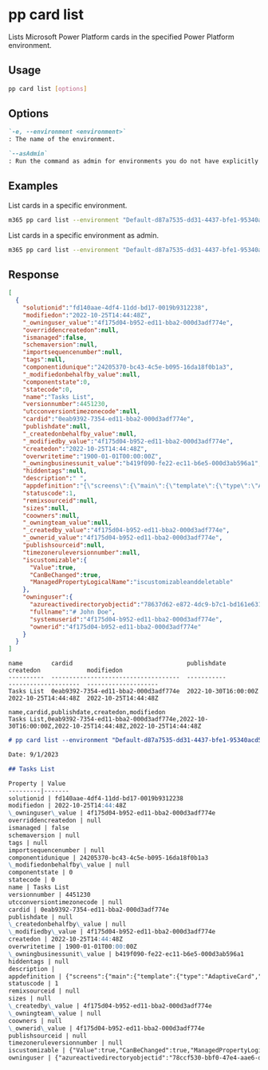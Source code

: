 
# pp card list

Lists Microsoft Power Platform cards in the specified Power Platform environment.

## Usage

```sh
pp card list [options]
```

## Options

```md defintion-list
`-e, --environment <environment>`
: The name of the environment.

`--asAdmin`
: Run the command as admin for environments you do not have explicitly assigned permissions to.
```

<Global />

## Examples

List cards in a specific environment.

```sh
m365 pp card list --environment "Default-d87a7535-dd31-4437-bfe1-95340acd55c5"
```

List cards in a specific environment as admin.

```sh
m365 pp card list --environment "Default-d87a7535-dd31-4437-bfe1-95340acd55c5" --asAdmin
```

## Response

<Tabs>
  <TabItem value="JSON">

  ```json
  [
    {
      "solutionid":"fd140aae-4df4-11dd-bd17-0019b9312238",
      "modifiedon":"2022-10-25T14:44:48Z",
      "_owninguser_value":"4f175d04-b952-ed11-bba2-000d3adf774e",
      "overriddencreatedon":null,
      "ismanaged":false,
      "schemaversion":null,
      "importsequencenumber":null,
      "tags":null,
      "componentidunique":"24205370-bc43-4c5e-b095-16da18f0b1a3",
      "_modifiedonbehalfby_value":null,
      "componentstate":0,
      "statecode":0,
      "name":"Tasks List",
      "versionnumber":4451230,
      "utcconversiontimezonecode":null,
      "cardid":"0eab9392-7354-ed11-bba2-000d3adf774e",
      "publishdate":null,
      "_createdonbehalfby_value":null,
      "_modifiedby_value":"4f175d04-b952-ed11-bba2-000d3adf774e",
      "createdon":"2022-10-25T14:44:48Z",
      "overwritetime":"1900-01-01T00:00:00Z",
      "_owningbusinessunit_value":"b419f090-fe22-ec11-b6e5-000d3ab596a1",
      "hiddentags":null,
      "description":" ",
      "appdefinition":"{\"screens\":{\"main\":{\"template\":{\"type\":\"AdaptiveCard\",\"body\":[{\"type\":\"TextBlock\",\"size\":\"Medium\",\"weight\":\"bolder\",\"text\":\"Your card title goes here\"},{\"type\":\"TextBlock\",\"text\":\"Add and remove element to customize your new card.\",\"wrap\":true}],\"actions\":[],\"$schema\":\"http://adaptivecards.io/schemas/1.4.0/adaptive-card.json\",\"version\":\"1.4\"},\"verbs\":{\"submit\":\"echo\"}}},\"sampleData\":{\"main\":{}},\"connections\":{},\"variables\":{},\"flows\":{}}",
      "statuscode":1,
      "remixsourceid":null,
      "sizes":null,
      "coowners":null,
      "_owningteam_value":null,
      "_createdby_value":"4f175d04-b952-ed11-bba2-000d3adf774e",
      "_ownerid_value":"4f175d04-b952-ed11-bba2-000d3adf774e",
      "publishsourceid":null,
      "timezoneruleversionnumber":null,
      "iscustomizable":{
        "Value":true,
        "CanBeChanged":true,
        "ManagedPropertyLogicalName":"iscustomizableanddeletable"
      },
      "owninguser":{
        "azureactivedirectoryobjectid":"78637d62-e872-4dc9-b7c1-bd161e631682",
        "fullname":"# John Doe",
        "systemuserid":"4f175d04-b952-ed11-bba2-000d3adf774e",
        "ownerid":"4f175d04-b952-ed11-bba2-000d3adf774e"
      }
    }
  ]
  ```

  </TabItem>
  <TabItem value="Text">

  ```text
  name        cardid                                publishdate          createdon             modifiedon
  ----------  ------------------------------------  -----------          --------------------  --------------------
  Tasks List  0eab9392-7354-ed11-bba2-000d3adf774e  2022-10-30T16:00:00Z 2022-10-25T14:44:48Z  2022-10-25T14:44:48Z
  ```

  </TabItem>
  <TabItem value="CSV">

  ```csv
  name,cardid,publishdate,createdon,modifiedon
  Tasks List,0eab9392-7354-ed11-bba2-000d3adf774e,2022-10-30T16:00:00Z,2022-10-25T14:44:48Z,2022-10-25T14:44:48Z
  ```

  </TabItem>
  <TabItem value="Markdown">

  ```md
  # pp card list --environment "Default-d87a7535-dd31-4437-bfe1-95340acd55c5"

  Date: 9/1/2023

  ## Tasks List

  Property | Value
  ---------|-------
  solutionid | fd140aae-4df4-11dd-bd17-0019b9312238
  modifiedon | 2022-10-25T14:44:48Z
  \_owninguser\_value | 4f175d04-b952-ed11-bba2-000d3adf774e
  overriddencreatedon | null
  ismanaged | false
  schemaversion | null
  tags | null
  importsequencenumber | null
  componentidunique | 24205370-bc43-4c5e-b095-16da18f0b1a3
  \_modifiedonbehalfby\_value | null
  componentstate | 0
  statecode | 0
  name | Tasks List
  versionnumber | 4451230
  utcconversiontimezonecode | null
  cardid | 0eab9392-7354-ed11-bba2-000d3adf774e
  publishdate | null
  \_createdonbehalfby\_value | null
  \_modifiedby\_value | 4f175d04-b952-ed11-bba2-000d3adf774e
  createdon | 2022-10-25T14:44:48Z
  overwritetime | 1900-01-01T00:00:00Z
  \_owningbusinessunit\_value | b419f090-fe22-ec11-b6e5-000d3ab596a1
  hiddentags | null
  description |
  appdefinition | {"screens":{"main":{"template":{"type":"AdaptiveCard","body":[{"type":"TextBlock","size":"Medium","weight":"bolder","text":"Your card title goes here"},{"type":"TextBlock","text":"Add and remove element to customize your new card.","wrap":true}],"actions":[],"$schema":"http://adaptivecards.io/schemas/1.4.0/adaptive-card.json","version":"1.4"},"verbs":{"submit":"echo"}}},"sampleData":{"main":{}},"connections":{},"variables":{},"flows":{}}
  statuscode | 1
  remixsourceid | null
  sizes | null
  \_createdby\_value | 4f175d04-b952-ed11-bba2-000d3adf774e
  \_owningteam\_value | null
  coowners | null
  \_ownerid\_value | 4f175d04-b952-ed11-bba2-000d3adf774e
  publishsourceid | null
  timezoneruleversionnumber | null
  iscustomizable | {"Value":true,"CanBeChanged":true,"ManagedPropertyLogicalName":"iscustomizableanddeletable"}
  owninguser | {"azureactivedirectoryobjectid":"78ccf530-bbf0-47e4-aae6-da5f8c6fb142","fullname":"# John Doe","systemuserid":"4f175d04-b952-ed11-bba2-000d3adf774e","ownerid":"4f175d04-b952-ed11-bba2-000d3adf774e"}
  ```

  </TabItem>
</Tabs>

